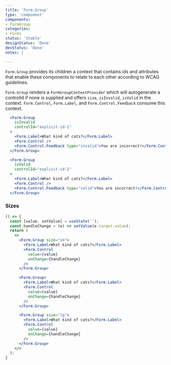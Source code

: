 ```yaml
---
title: 'Form.Group'
type: 'component'
components:
- FormGroup
categories:
- Forms
status: 'Stable'
designStatus: 'Done'
devStatus: 'Done'
notes: |

---
```


`Form.Group` provides its children a context that contains ids and attributes
that enable these components to relate to each other according to WCAG guidelines.

`Form.Group` renders a `FormGroupContextProvider` which will autogenerate a
controlId if none is supplied and offers `size`, `isInvalid`, `isValid` in the
context. `Form.Control`, `Form.Label`, and `Form.Control.Feedback` consume this context.


```jsx live
  <Form.Group
    isInvalid
    controlId="explicit-id-1"
  >
    <Form.Label>What kind of cats?</Form.Label>
    <Form.Control />
    <Form.Control.Feedback type="invalid">You are incorrect!</Form.Control.Feedback>
  </Form.Group>
```

```jsx live
  <Form.Group
    isValid
    controlId="explicit-id-2"
  >
    <Form.Label>What kind of cats?</Form.Label>
    <Form.Control />
    <Form.Control.Feedback type="valid">You are incorrect!</Form.Control.Feedback>
  </Form.Group>
```

### Sizes

```jsx live
() => {
  const [value, setValue] = useState('');
  const handleChange = (e) => setValue(e.target.value);
  return (
    <>
      <Form.Group size="sm">
        <Form.Label>What kind of cats?</Form.Label>
        <Form.Control
          value={value}
          onChange={handleChange}
        />
      </Form.Group>

      <Form.Group>
        <Form.Label>What kind of cats?</Form.Label>
        <Form.Control
          value={value}
          onChange={handleChange}
        />
      </Form.Group>

      <Form.Group size="lg">
        <Form.Label>What kind of cats?</Form.Label>
        <Form.Control
          value={value}
          onChange={handleChange}
        />
      </Form.Group>
    </>
  );
}
```
